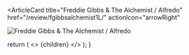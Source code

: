 <ArticleCard
  title="Freddie Gibbs & The Alchemist / Alfredo"
  href="/review/fgibbsalchemist1L/"
  actionIcon="arrowRight"
>

![Freddie Gibbs & The Alchemist / Alfredo](../../images/cd/fgibbsalchemist1L.jpg)

</ArticleCard>

  return (
    <>
      {children}
    </>
  );
}